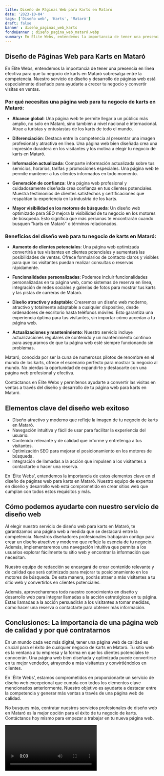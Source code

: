 ```yaml
---
title: Diseño de Páginas Web para Karts en Mataró
date: '2023-10-04'
tags: ['Diseño web', 'Karts', 'Mataró']
draft: false
banner : diseño_paginas_web_karts
fondoBanner : diseño_pagina_web_mataró.webp
summary: En Élite Webs, entendemos la importancia de tener una presencia en línea efectiva para que tu negocio de karts en Mataró sobresalga entre la competencia. Nuestro servicio de diseño y desarrollo de páginas web está especialmente diseñado para ayudarte a crecer tu negocio y convertir visitas en ventas.
---
```


## Diseño de Páginas Web para Karts en Mataró

En Élite Webs, entendemos la importancia de tener una presencia en línea efectiva para que tu negocio de karts en Mataró sobresalga entre la competencia. Nuestro servicio de diseño y desarrollo de páginas web está especialmente diseñado para ayudarte a crecer tu negocio y convertir visitas en ventas.

### Por qué necesitas una página web para tu negocio de karts en Mataró:

- **Alcance global**: Una página web te permite llegar a un público más amplio, no solo en Mataró, sino también a nivel nacional e internacional. Atrae a turistas y entusiastas de los karts de todo el mundo.

- **Diferenciación**: Destaca entre la competencia al presentar una imagen profesional y atractiva en línea. Una página web bien diseñada crea una impresión duradera en los visitantes y los motiva a elegir tu negocio de karts en Mataró.

- **Información actualizada**: Comparte información actualizada sobre tus servicios, horarios, tarifas y promociones especiales. Una página web te permite mantener a tus clientes informados en todo momento.

- **Generación de confianza**: Una página web profesional y cuidadosamente diseñada crea confianza en tus clientes potenciales. Muestra testimonios de clientes satisfechos y certificaciones que respaldan tu experiencia en la industria de los karts.

- **Mayor visibilidad en los motores de búsqueda**: Un diseño web optimizado para SEO mejora la visibilidad de tu negocio en los motores de búsqueda. Esto significa que más personas te encontrarán cuando busquen "karts en Mataró" o términos relacionados.

### Beneficios del diseño web para tu negocio de karts en Mataró:

- **Aumento de clientes potenciales**: Una página web optimizada convertirá a tus visitantes en clientes potenciales y aumentará las posibilidades de ventas. Ofrece formularios de contacto claros y visibles para que los visitantes puedan realizar consultas o reservas rápidamente.

- **Funcionalidades personalizadas**: Podemos incluir funcionalidades personalizadas en tu página web, como sistemas de reserva en línea, integración de redes sociales y galerías de fotos para mostrar tus karts y las pistas de carreras de Mataró.

- **Diseño atractivo y adaptable**: Crearemos un diseño web moderno, atractivo y totalmente adaptable a cualquier dispositivo, desde ordenadores de escritorio hasta teléfonos móviles. Esto garantiza una experiencia óptima para tus visitantes, sin importar cómo accedan a tu página web.

- **Actualizaciones y mantenimiento**: Nuestro servicio incluye actualizaciones regulares de contenido y un mantenimiento continuo para asegurarnos de que tu página web esté siempre funcionando sin problemas.

Mataró, conocida por ser la cuna de numerosos pilotos de renombre en el mundo de los karts, ofrece el escenario perfecto para mostrar tu negocio al mundo. No pierdas la oportunidad de expandirte y destacarte con una página web profesional y efectiva.

Contáctanos en Élite Webs y permítenos ayudarte a convertir las visitas en ventas a través del diseño y desarrollo de tu página web para karts en Mataró.

<GifSeo />

<Cta />

## Elementos clave del diseño web exitoso

- Diseño atractivo y moderno que refleje la imagen de tu negocio de karts en Mataró.
- Navegación intuitiva y fácil de usar para facilitar la experiencia del usuario.
- Contenido relevante y de calidad que informe y entretenga a tus visitantes.
- Optimización SEO para mejorar el posicionamiento en los motores de búsqueda.
- Integración de llamadas a la acción que impulsen a los visitantes a contactarte o hacer una reserva.

En 'Élite Webs', entendemos la importancia de estos elementos clave en el diseño de páginas web para karts en Mataró. Nuestro equipo de expertos en diseño y desarrollo web está comprometido en crear sitios web que cumplan con todos estos requisitos y más. 

## Cómo podemos ayudarte con nuestro servicio de diseño web

Al elegir nuestro servicio de diseño web para karts en Mataró, te garantizamos una página web a medida que se destacará entre la competencia. Nuestros diseñadores profesionales trabajarán contigo para crear un diseño atractivo y moderno que refleje la esencia de tu negocio. Además, implementaremos una navegación intuitiva que permita a los usuarios explorar fácilmente tu sitio web y encontrar la información que necesitan.

Nuestro equipo de redacción se encargará de crear contenido relevante y de calidad que será optimizado para mejorar tu posicionamiento en los motores de búsqueda. De esta manera, podrás atraer a más visitantes a tu sitio web y convertirlos en clientes potenciales.

Además, aprovecharemos todo nuestro conocimiento en diseño y desarrollo web para integrar llamadas a la acción estratégicas en tu página. Estas llamadas a la acción persuadirán a los visitantes a tomar medidas, como hacer una reserva o contactarte para obtener más información.

## Conclusiones: La importancia de una página web de calidad y por qué contratarnos

En un mundo cada vez más digital, tener una página web de calidad es crucial para el éxito de cualquier negocio de karts en Mataró. Tu sitio web es la ventana a tu empresa y la forma en que los clientes potenciales te conocerán. Una página web bien diseñada y optimizada puede convertirse en tu mejor vendedor, atrayendo a más visitantes y convirtiéndolos en clientes.

En 'Élite Webs', estamos comprometidos en proporcionarte un servicio de diseño web excepcional que cumpla con todos los elementos clave mencionados anteriormente. Nuestro objetivo es ayudarte a destacar entre la competencia y generar más ventas a través de una página web de calidad.

No busques más, contratar nuestros servicios profesionales de diseño web en Mataró es la mejor opción para el éxito de tu negocio de karts. Contáctanos hoy mismo para empezar a trabajar en tu nueva página web.

<Video />

<CtaBot job='Karts' city='Mataró'/>

<Gmaps query='Mataró+españa+maps' />